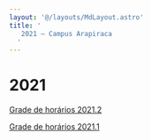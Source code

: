 ```yaml
---
layout: '@/layouts/MdLayout.astro'
title: '
   2021 — Campus Arapiraca
  '
---
```




2021
====









[Grade de horários 2021.2](/cpt/horarios/2021/horario_2021.2)


[Grade de horários 2021.1](/cpt/horarios/2021/2021.1)











